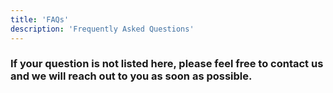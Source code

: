 ```yaml
---
title: 'FAQs'
description: 'Frequently Asked Questions'
---
```


### If your question is not listed here, please feel free to contact us and we will reach out to you as soon as possible.

<Accordion 
  title="What is Smart Study?" 
  description="Smart Study is a website where students can create flashcards from scratch or use our AI, ChronicleAI, to generate flashcards. Students will also have access to study materials such as YouTube videos, worksheets, and pre-made cards."
  defaultOpen={false}
/>

